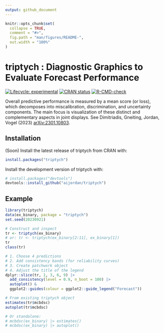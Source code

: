 ```yaml
---
output: github_document
---
```


<!-- README.md is generated from README.Rmd. Please edit that file -->

```r
knitr::opts_chunk$set(
  collapse = TRUE,
  comment = "#>",
  fig.path = "man/figures/README-",
  out.width = "100%"
)
```

# triptych : Diagnostic Graphics to Evaluate Forecast Performance

<!-- badges: start -->
[![Lifecycle: experimental](https://img.shields.io/badge/lifecycle-experimental-orange.svg)](https://lifecycle.r-lib.org/articles/stages.html#experimental)
[![CRAN status](https://www.r-pkg.org/badges/version/triptych)](https://CRAN.R-project.org/package=triptych)
[![R-CMD-check](https://github.com/aijordan/triptych/actions/workflows/R-CMD-check.yaml/badge.svg)](https://github.com/aijordan/triptych/actions/workflows/R-CMD-check.yaml)
<!-- badges: end -->

Overall predictive performance is measured by a mean score (or loss), which decomposes into miscalibration, discrimination, and uncertainty components.
The main focus is visualization of these distinct and complementary aspects in joint displays. See Dimitriadis, Gneiting, Jordan, Vogel (2023) [arXiv:2301.10803](https://arxiv.org/abs/2301.10803).

## Installation

(Soon) Install the latest release of triptych from CRAN with:

``` r
install.packages("triptych")
```


Install the development version of triptych with:

``` r
# install.packages("devtools")
devtools::install_github("aijordan/triptych")
```

## Example

```r
library(triptych)
data(ex_binary, package = "triptych")
set.seed(20230921)

# Construct and inspect
tr <- triptych(ex_binary)
# or: tr <- triptych(ex_binary[2:11], ex_binary[1])
tr
class(tr)

# 1. Choose 4 predictions
# 2. Add consistency bands (for reliability curves)
# 3. Create patchwork object
# 4. Adjust the title of the legend
dplyr::slice(tr, 1, 3, 6, 9) |>
  add_consistency(level = 0.9, n_boot = 100) |>
  autoplot() &
  ggplot2::guides(colour = ggplot2::guide_legend("Forecast"))
```

```r
# From existing triptych object
estimates(tr$mcbdsc)
autoplot(tr$mcbdsc)

# Or standalone:
# mcbdsc(ex_binary) |> estimates()
# mcbdsc(ex_binary) |> autoplot()
```
